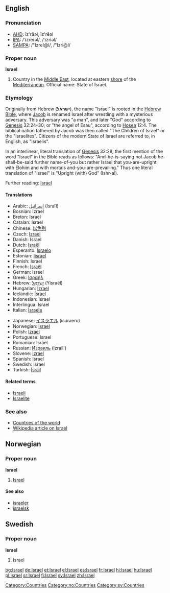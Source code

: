 ==English==
===Pronunciation===
*[[w:AHD|AHD]]: ĭz'rāəl, ĭz'rēəl
*[[w:IPA|IPA]]: /ˈɪzreɪəl/, /ˈɪzriəl/
*[[w:SAMPA|SAMPA]]: /"IzreI@l/, /"Izri@l/

===Proper noun===
'''Israel'''

# Country in the [[Middle East]], located at eastern [[shore]] of the [[Mediterranean]]. Official name: State of Israel.

===Etymology===
Originally from Hebrew ('''ישראל'''), the name "Israel" is rooted in the [[Wikipedia:Hebrew Bible|Hebrew Bible]], where [[Jacob]] is renamed Israel after wrestling with a mysterious adversary. This adversary was "a man", and later "God" according to [[Wikipedia: Genesis (Old Testament)|Genesis]] 32:24–30; or "the angel of Esau", according to [[Wikipedia:Book of Hosea|Hosea]] 12:4.  The biblical nation fathered by Jacob was then called "The Children of Israel" or the "Israelites". Citizens of the modern State of Israel are referred to, in English, as "Israelis".

In an interlinear, literal translation of [[Genesis]] 32:28, the first mention of the word "Israel" in the Bible reads as follows: "And-he-is-saying not Jacob he-shall-be-said further name-of-you but rather Israel that you-are-upright with Elohim and with mortals and-you-are-prevailing." Thus one literal translation of "Israel" is "Upright (with) God" (Ishr-al).

Further reading:  [[Wikipedia:Israel|Israel]]

====Translations====
{{top}}
*Arabic: [[إسرائيل]] (Israïl)
*Bosnian: Izrael {{m}}
*Breton: Israel
*Catalan: Israel {{m}}
*Chinese: [[以色列]]
*Czech: [[Izrael]]
*Danish: Israel
*Dutch: [[Israël]]
*Esperanto: [[Israelo]]
*Estonian: [[Iisrael]]
*Finnish: Israel
*French: [[Israël]]
*German: Israel
*Greek: [[Ισραήλ]] {{n}}
*Hebrew: [[ישראל|יִשְׂרָאֵל]] (Yisraël)
*Hungarian: [[Izrael]]
*Icelandic: [[Ísrael]]
*Indonesian: Israel
*Interlingua: Israel
*Italian: [[Israele]]
{{mid}}
*Japanese: [[イスラエル]] (isuraeru)
*Norwegian: [[#Norwegian|Israel]]
*Polish: [[Izrael]]
*Portuguese: Israel
*Romanian: Israel {{n}}
*Russian: [[Израиль]] (Izrail')
*Slovene: [[Izrael]] {{m}}
*Spanish: Israel
*Swedish: Israel
*Turkish: [[İsrail]]
{{bottom}}

====Related terms====
*[[Israeli]]
*[[Israelite]]

===See also===
*[[Countries of the world]]
*[[w:Israel|Wikipedia article on Israel]]
[[Category:Countries]]

==Norwegian==
===Proper noun===
[[Category:no:Countries]]
'''Israel'''
#[[#English|Israel]]
====See also====
*[[israeler]]
*[[israelsk]]

==Swedish==
===Proper noun===
[[Category:sv:Countries]]
'''Israel'''
#Israel

[[bg:Israel]]
[[de:Israel]]
[[et:Israel]]
[[el:Israel]]
[[es:Israel]]
[[fr:Israel]]
[[hi:Israel]]
[[hu:Israel]]
[[pl:Israel]]
[[sr:Israel]]
[[fi:Israel]]
[[sv:Israel]]
[[zh:Israel]]